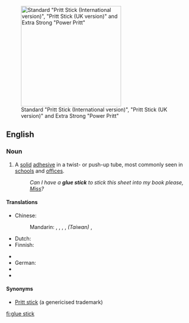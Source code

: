 {{wikipedia}}
[[Image:Pritt Sticks.JPG|thumb|270px|right|Standard "Pritt Stick (International version)", "Pritt Stick (UK version)" and Extra Strong "Power Pritt"]]
==English==

===Noun===
{{en-noun|sg=[[glue]] [[stick]]}}

# A [[solid]] [[adhesive]] in a twist- or push-up tube, most commonly seen in [[school]]s and [[office]]s.
#: ''Can I have a '''glue stick''' to stick this sheet into my book please, [[Miss]]?''

====Translations====
{{trans-top|solid adhesive tube}}
* Chinese:
*: Mandarin: {{t|cmn|固體膠|sc=Hani}}, {{t|cmn|固体胶|tr=gùtǐjiāo|sc=Hani}}, {{t|cmn|膠水棒|sc=Hani}}, {{t|cmn|胶水棒|tr=jiāoshuǐbàng|sc=Hani}}, ''(Taiwan)'' {{t|cmn|口紅膠|sc=Hani}}, {{t|cmn|口红胶|tr=kǒuhóngjiāo|sc=Hani}}
* Dutch: {{t-|nl|plakstift}}
* Finnish: {{t-|fi|liimapuikko}}
{{trans-mid}}
* {{trreq|ka}}
* German: {{t+|de|Klebestift|m}}
* {{trreq|mk}}
* {{trreq|ta}}
{{trans-bottom}}

====Synonyms====
* [[Pritt stick]] (a genericised trademark)

[[fi:glue stick]]